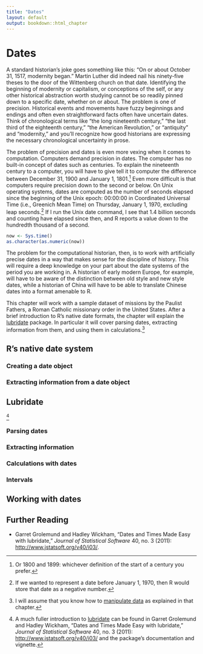 ```yaml
---
title: "Dates"
layout: default
output: bookdown::html_chapter
---
```


# Dates

A standard historian's joke goes something like this: "On or about October 31, 1517, modernity began." Martin Luther did indeed nail his ninety-five theses to the door of the Wittenberg church on that date. Identifying the beginning of modernity or capitalism, or conceptions of the self, or any other historical abstraction worth studying cannot be so readily pinned down to a specific date, whether on or about. The problem is one of precision. Historical events and movements have fuzzy beginnings and endings and often even straightforward facts often have uncertain dates. Think of chronological terms like "the long nineteenth century," "the last third of the eighteenth century," "the American Revolution," or "antiquity" and "modernity," and you'll recognize how good historians are expressing the necessary chronological uncertainty in prose.

The problem of precision and dates is even more vexing when it comes to computation. Computers demand precision in dates. The computer has no built-in concept of dates such as centuries. To explain the nineteenth century to a computer, you will have to give tell it to computer the difference between December 31, 1900 and January 1, 1801.^[Or 1800 and 1899: whichever definition of the start of a century you prefer.] Even more difficult is that computers require precision down to the second or below. On Unix operating systems, dates are computed as the number of seconds elapsed since the beginning of the Unix epoch: 00:00:00 in Coordinated Universal Time (i.e., Greenich Mean Time) on Thursday, January 1, 1970, excluding leap seconds.^[If we wanted to represent a date before January 1, 1970, then R would store that date as a negative number.]
If I run the Unix date command, I see that 1.4 billion seconds and counting have elapsed since then, and R reports a value down to the hundredth thousand of a second.

```r
now <- Sys.time()
as.character(as.numeric(now))
```

The problem for the computational historian, then, is to work with artificially precise dates in a way that makes sense for the discipline of history. This will require a deep knowledge on your part about the date systems of the period you are working in. A historian of early modern Europe, for example, will have to be aware of the distinction between old style and new style dates, while a historian of China will have to be able to translate Chinese dates into a format amenable to R.

This chapter will work with a sample dataset of missions by the Paulist Fathers, a Roman Catholic missionary order in the United States. After a brief introduction to R's native date formats, the chapter will explain the [lubridate](http://cran.rstudio.org/web/packages/lubridate/) package. In particular it will cover parsing dates, extracting information from them, and using them in calculations.^[I will assume that you know how to [manipulate data](data.html) as explained in that chapter.]

## R's native date system

### Creating a date object

### Extracting information from a date object

## Lubridate

^[A much fuller introduction to [lubridate](http://cran.rstudio.org/web/packages/lubridate/) can be found in Garret Grolemund and Hadley Wickham, "Dates and Times Made Easy with lubridate," *Journal of Statistical Software* 40, no. 3 (2011): <http://www.jstatsoft.org/v40/i03/> and the package's documentation and vignette.]

### Parsing dates

### Extracting information

### Calculations with dates

### Intervals

## Working with dates

## Further Reading

- Garret Grolemund and Hadley Wickham, "Dates and Times Made Easy with lubridate," *Journal of Statistical Software* 40, no. 3 (2011): <http://www.jstatsoft.org/v40/i03/>.
